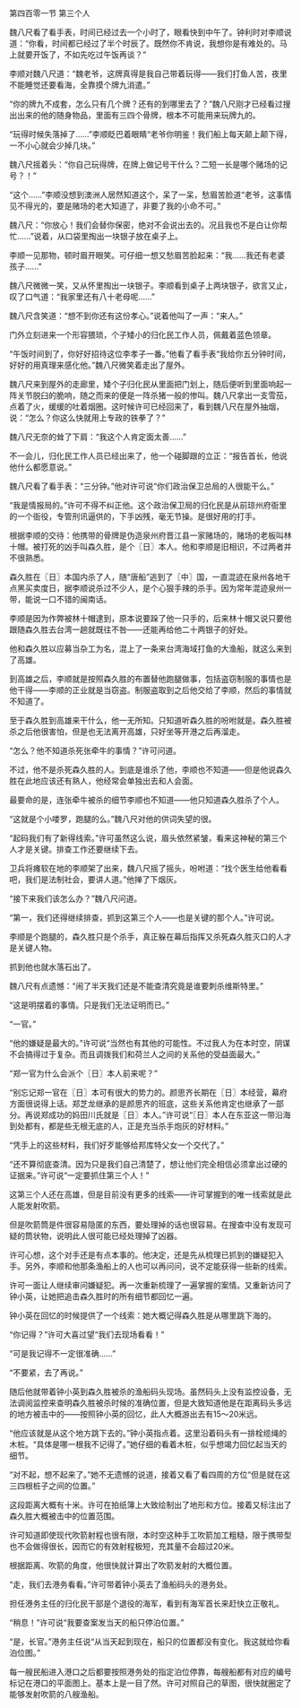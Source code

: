

第四百零一节 第三个人

魏八尺看了看手表，时间已经过去一个小时了，眼看快到中午了。钟利时对李顺说道：“你看，时间都已经过了半个时辰了。既然你不肯说，我想你是有难处的。马上就要开饭了，不如先吃过午饭再谈？”

李顺对魏八尺道：“魏老爷，这牌真得是我自己带着玩得――我们打鱼人苦，夜里不能睡觉还要看海，全靠摸个牌九消遣。”

“你的牌九不成套，怎么只有几个牌？还有的到哪里去了？”魏八尺刚才已经看过搜出出来的他的随身物品，里面有三四个骨牌，根本不可能用来玩牌九的。

“玩得时候失落掉了……”李顺眨巴着眼睛“老爷你明鉴！我们船上每天颠上颠下得，一不小心就会少掉几块。”

魏八尺摇着头：“你自己玩得牌，在牌上做记号干什么？二短一长是哪个赌场的记号？！”

“这个……”李顺没想到澳洲人居然知道这个，呆了一呆，愁眉苦脸道“老爷，这事情见不得光的，要是赌场的老大知道了，非要了我的小命不可。”

魏八尺：“你放心！我们会替你保密，绝对不会说出去的。况且我也不是白让你帮忙……”说着，从口袋里掏出一块银子放在桌子上。

李顺一见那物，顿时眉开眼笑。可仔细一想又愁眉苦脸起来：“我……我还有老婆孩子……”

魏八尺微微一笑，又从怀里掏出一块银子。李顺看到桌子上两块银子，欲言又止，叹了口气道：“我家里还有八十老母呢……”

魏八尺含笑道：“想不到你还有这份孝心。”说着他叫了一声：“来人。”

门外立刻进来一个形容猥琐，个子矮小的归化民工作人员，佩戴着蓝色领章。

“午饭时间到了，你好好招待这位李孝子一番。”他看了看手表“我给你五分钟时间，好好的用真理来感化他。”魏八尺微笑着走出了屋外。

魏八尺来到屋外的走廊里，矮个子归化民从里面把门划上，随后便听到里面响起一阵关节脱臼的脆响，随之而来的便是一阵杀猪一般的惨叫。魏八尺拿出一支雪茄，点着了火，缓缓的吐着烟圈。这时候许可已经回来了，看到魏八尺在屋外抽烟，说：“怎么？你这么快就用上专政的铁拳了？”

魏八尺无奈的耸了下肩：“我这个人肯定面太善……”

不一会儿，归化民工作人员已经出来了，他一个碰脚跟的立正：“报告首长，他说他什么都愿意说。”

魏八尺看了看手表：“三分钟。”他对许可说“你们政治保卫总局的人很能干么。”

“我是情报局的。”许可不得不纠正他。这个政治保卫局的归化民是从前琼州府衙里的一个衙役，专管刑讯逼供的，下手凶残，毫无节操。是很好用的打手。

根据李顺的交待：他携带的骨牌是伪造泉州府晋江县一家赌场的，赌场的老板叫林十帽。被打死的凶手叫森久胜，是个〖日〗本人。他和李顺是旧相识，不过两者并不很熟悉。

森久胜在〖日〗本国内杀了人，随“唐船”逃到了〖中〗国，一直混迹在泉州各地干点黑买卖度日，据李顺说杀过不少人，是个心狠手辣的杀手。因为常年混迹泉州一带，能说一口不错的闽南话。

李顺是因为作弊被林十帽逮到，原本说要跺了他一只手的，后来林十帽又说只要他跟随森久胜去台湾一趟就既往不咎――还能再给他二十两银子的好处。

他和森久胜以应募当杂工为名，混上了一条来台湾海域打鱼的大渔船，就这么来到了高雄。

到高雄之后，李顺就是按照森久胜的布置替他跑腿做事，包括盗窃制服的事情也是他干得――李顺的正业就是当窃盗。制服盗取到之后他交给了李顺，然后的事情就不知道了。

至于森久胜到高雄来干什么，他一无所知。只知道听森久胜的吩咐就是。森久胜被杀之后他很害怕，但是也无法离开高雄，只好坐等开港之后再溜走。

“怎么？他不知道杀死张牵牛的事情？”许可问道。

不过，他不是杀死森久胜的人。到底是谁杀了他，李顺也不知道――但是他说森久胜在此地应该还有熟人，他经常会单独出去和人会面。

最要命的是，连张牵牛被杀的细节李顺也不知道――他只知道森久胜杀了个人。

“这就是个小喽罗，跑腿的么。”魏八尺对他的供词失望的很。

“起码我们有了新得线索。”许可虽然这么说，眉头依然紧皱，看来这神秘的第三个人才是关键。排查工作还要继续下去。

卫兵将瘫软在地的李顺架了出来，魏八尺摇了摇头，吩咐道：“找个医生给他看看吧，我们是法制社会，要讲人道。”他掸了下烟灰。

“接下来我们该怎么办？”魏八尺问道。

“第一，我们还得继续排查，抓到这第三个人――也是关键的那个人。”许可说。

李顺是个跑腿的，森久胜只是个杀手，真正躲在幕后指挥又杀死森久胜灭口的人才是关键人物。

抓到他也就水落石出了。

魏八尺有点遗憾：“闹了半天我们还是不能查清究竟是谁要刺杀维斯特里。”

“这是明摆着的事情。只是我们无法证明而已。”

“一官。”

“他的嫌疑是最大的。”许可说“当然也有其他的可能性。不过我人为在本时空，阴谋不会搞得过于复杂。而且调拨我们和荷兰人之间的关系他的受益面最大。”

“郑一官为什么会派个〖日〗本人前来呢？”

“别忘记郑一官在〖日〗本可有很大的势力的。颜思齐长期在〖日〗本经营，幕府方面很说得上话。郑芝龙继承的是颜思齐的班底，这些关系他肯定也继承了一部分。再说郑成功的妈田川氏就是〖日〗本人。”许可说“〖日〗本人在东亚这一带沿海到处都有，都是些无根无底的人，正是充当杀手炮灰的好材料。”

“凭手上的这些材料，我们好歹能够给邦库特父女一个交代了。”

“还不算彻底查清。因为只是我们自己清楚了，想让他们完全相信必须拿出过硬的证据来。”许可说“一定要抓住第三个人！”

这第三个人还在高雄，但是目前没有更多的线索――许可掌握到的唯一线索就是此人能发射吹箭。

但是吹箭筒是件很容易隐匿的东西，要处理掉的话也很容易。在搜查中没有发现可疑的筒状物，说明此人很可能已经处理掉了凶器。

许可心想，这个对手还是有点本事的。他决定，还是先从梳理已抓到的嫌疑犯入手。另外，李顺和他那条渔船上的人也可以再问问，说不定能获得一些新的线索。

许可一面让人继续审问嫌疑犯。再一次重新梳理了一遍掌握的案情。又重新访问了钟小英，让她把追击森久胜时的所有细节都回忆一遍。

钟小英在回忆的时候提供了一个线索：她大概记得森久胜是从哪里跳下海的。

“你记得？”许可大喜过望“我们去现场看看！”

“可是我记得不一定很准确……”

“不要紧，去了再说。”

随后他就带着钟小英到森久胜被杀的渔船码头现场。虽然码头上没有监控设备，无法调阅监控来查明森久胜被杀时候的准确位置，但是大致知道他是在距离码头多远的地方被击中的――按照钟小英的回忆，此人大概游出去有15～20米远。

“他应该就是从这个地方跳下去的。”钟小英指点着。这里沿着码头有一排栓缆绳的木桩。“具体是哪一根我不记得了。”她仔细的看着木桩，似乎想竭力回忆起当天的细节。

“对不起，想不起来了。”她不无遗憾的说道，接着又看了看四周的方位“但是就在这三四根桩子之间的位置。”

这段距离大概有十米。许可在拍纸簿上大致绘制出了地形和方位。接着又标注出了森久胜大概被击中的位置范围。

许可知道即使现代吹箭射程也很有限，本时空这种手工吹箭加工粗糙，限于携带型也不会做得很长，因而它的有效射程极短，充其量不会超过20米。

根据距离、吹箭的角度，他很快就计算出了吹箭发射的大概位置。

“走，我们去港务看看。”许可带着钟小英去了渔船码头的港务处。

担任港务主任的归化民干部是个退役的海军，看到有海军首长来赶快立正敬礼。

“稍息！”许可说“我要查案发当天的船只停泊位置。”

“是，长官。”港务主任说“从当天起到现在，船只的位置都没有变化。我这就给你看泊位图。”

每一艘民船进入港口之后都要按照港务处的指定泊位停靠，每艘船都有对应的编号标记在港口的平面图上。基本上是一目了然。许可对照自己的草图，很快就圈定了能够发射吹箭的八艘渔船。

